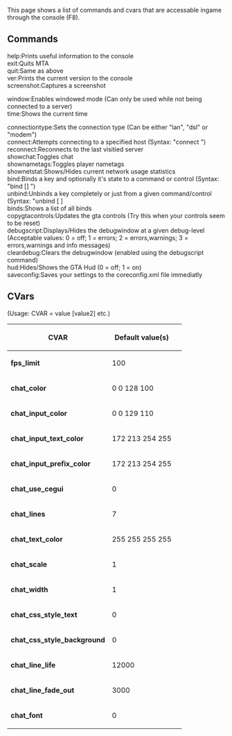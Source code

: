 {{Historical|For updated versions see: [[/Server Commands.md|Server Commands]] and [[/Client Commands.md|Client Commands]]}}
This page shows a list of commands and cvars that are accessable ingame through the console (F8).

==Commands==

;help:Prints useful information to the console
;exit:Quits MTA
;quit:Same as above
;ver:Prints the current version to the console
;screenshot:Captures a screenshot
<!-- ;vid -->
;window:Enables windowed mode (Can only be used while not being connected to a server)
;time:Shows the current time
<!-- no effect ;clear:Clears the console -->
;connectiontype:Sets the connection type (Can be either "lan", "dsl" or "modem")
;connect:Attempts connecting to a specified host (Syntax: "connect <ip> <port>")
;reconnect:Reconnects to the last visitied server
;showchat:Toggles chat
;shownametags:Toggles player nametags
;shownetstat:Shows/Hides current network usage statistics
;bind:Binds a key and optionally it's state to a command or control (Syntax: "bind <key> [<state>] <command>")
;unbind:Unbinds a key completely or just from a given command/control (Syntax: "unbind <key> [<state> <command>]
;binds:Shows a list of all binds
;copygtacontrols:Updates the gta controls (Try this when your controls seem to be reset)
;debugscript:Displays/Hides the debugwindow at a given debug-level (Acceptable values: 0 = off; 1 = errors; 2 = errors,warnings; 3 = errors,warnings and info messages)
;cleardebug:Clears the debugwindow (enabled using the debugscript command)
;hud:Hides/Shows the GTA Hud (0 = off; 1 = on)
;saveconfig:Saves your settings to the coreconfig.xml file immediatly

==CVars==
(Usage: CVAR = value [value2] etc.)
{|  class="prettytable" style="width:50%;"
|-
! CVAR || Default value(s) ||<!-- Description -->
|-
| '''fps_limit''' || 100
|-
| '''chat_color''' || 0 0 128 100
|-
| '''chat_input_color''' || 0 0 129 110
|-
| '''chat_input_text_color''' || 172 213 254 255
|-
| '''chat_input_prefix_color''' || 172 213 254 255
|-
| '''chat_use_cegui''' || 0
|-
| '''chat_lines''' || 7
|-
| '''chat_text_color''' || 255 255 255 255
|-
| '''chat_scale''' || 1
|-
| '''chat_width''' || 1
|-
| '''chat_css_style_text''' || 0
|-
| '''chat_css_style_background''' || 0
|-
| '''chat_line_life''' || 12000
|-
| '''chat_line_fade_out''' || 3000
|-
| '''chat_font''' || 0
|}